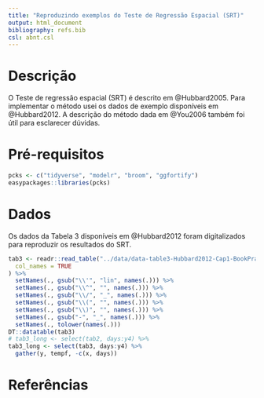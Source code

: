 ```yaml
---
title: "Reproduzindo exemplos do Teste de Regressão Espacial (SRT)"
output: html_document
bibliography: refs.bib
csl: abnt.csl
---
```



# Descrição

O Teste de regressão espacial (SRT) é descrito em @Hubbard2005. Para implementar o método usei os dados de exemplo disponíveis em @Hubbard2012. A descrição do método dada em @You2006 também foi útil para esclarecer dúvidas.

# Pré-requisitos

```r
pcks <- c("tidyverse", "modelr", "broom", "ggfortify")
easypackages::libraries(pcks)
```

# Dados

Os dados da Tabela 3 disponíveis em @Hubbard2012 foram digitalizados para reproduzir os resultados do SRT.

```r
tab3 <- readr::read_table("../data/data-table3-Hubbard2012-Cap1-BookPractConcepQC.txt",
  col_names = TRUE
) %>%
  setNames(., gsub("\\'", "lin", names(.))) %>%
  setNames(., gsub("\\^", "", names(.))) %>%
  setNames(., gsub("\\/", "_", names(.))) %>%
  setNames(., gsub("\\(", "", names(.))) %>%
  setNames(., gsub("\\)", "", names(.))) %>%
  setNames(., gsub("-", "_", names(.))) %>%
  setNames(., tolower(names(.)))
DT::datatable(tab3)
# tab3_long <- select(tab2, days:y4) %>%
tab3_long <- select(tab3, days:y4) %>%
  gather(y, tempf, -c(x, days))
```



# Referências

